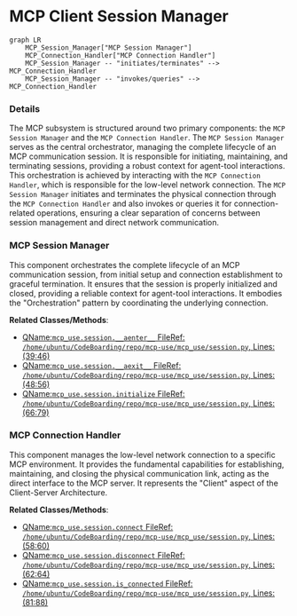 # MCP Client Session Manager
```mermaid
graph LR
    MCP_Session_Manager["MCP Session Manager"]
    MCP_Connection_Handler["MCP Connection Handler"]
    MCP_Session_Manager -- "initiates/terminates" --> MCP_Connection_Handler
    MCP_Session_Manager -- "invokes/queries" --> MCP_Connection_Handler
```

### Details

The MCP subsystem is structured around two primary components: the `MCP Session Manager` and the `MCP Connection Handler`. The `MCP Session Manager` serves as the central orchestrator, managing the complete lifecycle of an MCP communication session. It is responsible for initiating, maintaining, and terminating sessions, providing a robust context for agent-tool interactions. This orchestration is achieved by interacting with the `MCP Connection Handler`, which is responsible for the low-level network connection. The `MCP Session Manager` initiates and terminates the physical connection through the `MCP Connection Handler` and also invokes or queries it for connection-related operations, ensuring a clear separation of concerns between session management and direct network communication.

### MCP Session Manager
This component orchestrates the complete lifecycle of an MCP communication session, from initial setup and connection establishment to graceful termination. It ensures that the session is properly initialized and closed, providing a reliable context for agent-tool interactions. It embodies the "Orchestration" pattern by coordinating the underlying connection.


**Related Classes/Methods**:

- <a href="https://github.com/mcp-use/mcp-use/blob/main/mcp_use/session.py#L39-L46" target="_blank" rel="noopener noreferrer">QName:`mcp_use.session.__aenter__` FileRef: `/home/ubuntu/CodeBoarding/repo/mcp-use/mcp_use/session.py`, Lines:(39:46)</a>
- <a href="https://github.com/mcp-use/mcp-use/blob/main/mcp_use/session.py#L48-L56" target="_blank" rel="noopener noreferrer">QName:`mcp_use.session.__aexit__` FileRef: `/home/ubuntu/CodeBoarding/repo/mcp-use/mcp_use/session.py`, Lines:(48:56)</a>
- <a href="https://github.com/mcp-use/mcp-use/blob/main/mcp_use/session.py#L66-L79" target="_blank" rel="noopener noreferrer">QName:`mcp_use.session.initialize` FileRef: `/home/ubuntu/CodeBoarding/repo/mcp-use/mcp_use/session.py`, Lines:(66:79)</a>


### MCP Connection Handler
This component manages the low-level network connection to a specific MCP environment. It provides the fundamental capabilities for establishing, maintaining, and closing the physical communication link, acting as the direct interface to the MCP server. It represents the "Client" aspect of the Client-Server Architecture.


**Related Classes/Methods**:

- <a href="https://github.com/mcp-use/mcp-use/blob/main/mcp_use/session.py#L58-L60" target="_blank" rel="noopener noreferrer">QName:`mcp_use.session.connect` FileRef: `/home/ubuntu/CodeBoarding/repo/mcp-use/mcp_use/session.py`, Lines:(58:60)</a>
- <a href="https://github.com/mcp-use/mcp-use/blob/main/mcp_use/session.py#L62-L64" target="_blank" rel="noopener noreferrer">QName:`mcp_use.session.disconnect` FileRef: `/home/ubuntu/CodeBoarding/repo/mcp-use/mcp_use/session.py`, Lines:(62:64)</a>
- <a href="https://github.com/mcp-use/mcp-use/blob/main/mcp_use/session.py#L81-L88" target="_blank" rel="noopener noreferrer">QName:`mcp_use.session.is_connected` FileRef: `/home/ubuntu/CodeBoarding/repo/mcp-use/mcp_use/session.py`, Lines:(81:88)</a>
